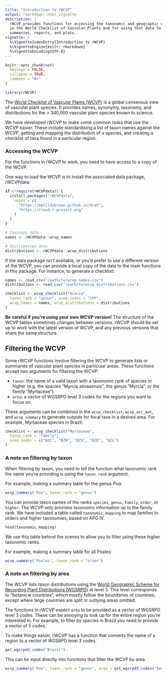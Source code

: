 ```yaml
---
title: "Introduction to rWCVP"
output: rmarkdown::html_vignette
description: |
  rWCVP provides functions for accessing the taxonomic and geographic data held
  in the World Checklist of Vascular Plants and for using that data to generate
  summaries, reports, and plots.
vignette: >
  %\VignetteIndexEntry{Introduction to rWCVP}
  %\VignetteEngine{knitr::rmarkdown}
  %\VignetteEncoding{UTF-8}
---
```


```r
knitr::opts_chunk$set(
  message = FALSE,
  collapse = TRUE,
  comment = "#>"
)

library(rWCVP)
```

The [World Checklist of Vascular Plants (WCVP)](https://powo.science.kew.org/) is a global consensus view of vascular plant species. It provides names, synonymy, taxonomy, and distributions for the > 340,000 vascular plant species known to science.

We have developed rWCVP to make some common tasks that use the WCVP easier. These include standardising a list of taxon names against the WCVP, getting and mapping the distribution of a species, and creating a checklist of taxa found in a particular region.

### Accessing the WCVP

For the functions in rWCVP to work, you need to have access to a copy of the WCVP.

One way to load the WCVP is to install the associated data package, rWCVPdata:

```r
if (!require(rWCVPdata)) {
  install.packages("rWCVPdata",
    repos = c(
      "https://matildabrown.github.io/drat",
      "https://cloud.r-project.org"
    )
  )
}

# taxonomy data
names <- rWCVPdata::wcvp_names

# distribution data
distributions <- rWCVPdata::wcvp_distributions
```

If the data package isn't available, or you'd prefer to use a different version of the WCVP, you can provide a local copy of the data to the main functions in this package. For instance, to generate a checklist:

```r
names <- read_csv("/path/to/wcvp_names.csv")
distributions <- read_csv("/path/to/wcvp_distributions.csv")

checklist <- wcvp_checklist("Acacia",
  taxon_rank = "genus", area_codes = "CPP",
  wcvp_names = names, wcvp_distributions = distributions
)
```

**Be careful if you're using your own WCVP version!** The structure of the WCVP tables sometimes changes between versions. rWCVP should be set up to work with the latest version of WCVP, and any previous versions that share the same structure.

## Filtering the WCVP

Some rWCVP functions involve filtering the WCVP to generate lists or summaries of vascular plant species in particular areas. These functions accept two arguments for filtering the WCVP:

* `taxon`: the name of a valid taxon with a taxonomic rank of species or higher (e.g. the species "Myrcia almasensis", the genus "Myrcia", or the family "Myrtaceae").
* `area`: a vector of WGSRPD level 3 codes for the regions you want to focus on.

These arguments can be combined in the `wcvp_checklist`, `wcvp_occ_mat`, and `wcvp_summary` to generate outputs for focal taxa in a desired area. For example, Myrtaceae species in Brazil:

```r
checklist <- wcvp_checklist("Myrtaceae",
  taxon_rank = "family",
  area_codes = c("BZC", "BZN", "BZS", "BZE", "BZL")
)
```

### A note on filtering by taxon

When filtering by taxon, you need to tell the function what taxonomic rank the name you're providing is using the `taxon.rank` argument.

For example, making a summary table for the genus *Poa*:
```r
wcvp_summary("Poa", taxon_rank = "genus")
```

You can provide taxon names of the ranks `species`, `genus`, `family`, `order`, or `higher`. The WCVP only provides taxonomic information up to the family rank. We have included a table called `taxonomic_mapping` to map families to orders and higher taxonomies, based on APG IV.

```r
head(taxonomic_mapping)
```

We use this table behind the scenes to allow you to filter using these higher taxonomic ranks.

For example, making a summary table for all Poales:
```r
wcvp_summary("Poales", taxon_rank = "order")
```

### A note on filtering by area

The WCVP lists taxon distributions using the [World Geographic Scheme for Recording Plant Distributions (WGSRPD)](https://github.com/tdwg/wgsrpd) at level 3. This level corresponds to "botanical countries", which mostly follow the boundaries of countries, except where large countries are split or outlying areas omitted.

The functions in rWCVP expect `area` to be provided as a vector of WGSRPD level 3 codes. These can be annoying to look up for the entire region you're interested in. For example, to filter by species in Brazil you need to provide a vector of 5 codes.

To make things easier, rWCVP has a function that converts the name of a region to a vector of WGSRPD level 3 codes.

```r
get_wgsrpd3_codes("Brazil")
```

This can be input directly into functions that filter the WCVP by area.

```r
wcvp_summary("Poa", taxon_rank = "genus", area = get_wgsrpd3_codes("Southern Hemisphere"))
```

